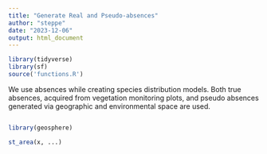 ```yaml
---
title: "Generate Real and Pseudo-absences"
author: "steppe"
date: "2023-12-06"
output: html_document
---
```


```r
library(tidyverse)
library(sf)
source('functions.R')
```

We use absences while creating species distribution models. 
Both true absences, acquired from vegetation monitoring plots, and pseudo absences generated via geographic and environmental space are used. 

```r

```


```r
library(geosphere)

st_area(x, ...)

```


